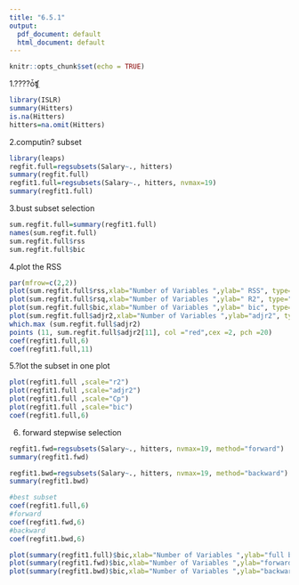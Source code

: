```yaml
---
title: "6.5.1"
output:
  pdf_document: default
  html_document: default
---
```


```r
knitr::opts_chunk$set(echo = TRUE)
```


1.????ȱʧֵ
```r
library(ISLR)
summary(Hitters)
is.na(Hitters)
hitters=na.omit(Hitters)
```

2.computin? subset
```r
library(leaps)
regfit.full=regsubsets(Salary~., hitters)
summary(regfit.full)
regfit1.full=regsubsets(Salary~., hitters, nvmax=19)
summary(regfit1.full)
```

3.bust subset selection
```R
sum.regfit.full=summary(regfit1.full)
names(sum.regfit.full)
sum.regfit.full$rss
sum.regfit.full$bic
```

4.plot the RSS
```r
par(mfrow=c(2,2))
plot(sum.regfit.full$rss,xlab="Number of Variables ",ylab=" RSS", type="l")
plot(sum.regfit.full$rsq,xlab="Number of Variables ",ylab=" R2", type="l")
plot(sum.regfit.full$bic,xlab="Number of Variables ",ylab=" bic", type="l")
plot(sum.regfit.full$adjr2,xlab="Number of Variables ",ylab="adjr2", type="l")
which.max (sum.regfit.full$adjr2)
points (11, sum.regfit.full$adjr2[11], col ="red",cex =2, pch =20)
coef(regfit1.full,6)
coef(regfit1.full,11)
```

5.?lot the subset in one plot
```R
plot(regfit1.full ,scale="r2")
plot(regfit1.full ,scale="adjr2")
plot(regfit1.full ,scale="Cp")
plot(regfit1.full ,scale="bic")
coef(regfit1.full,6)
```

6. forward stepwise selection
```R
regfit1.fwd=regsubsets(Salary~., hitters, nvmax=19, method="forward")
summary(regfit1.fwd)

regfit1.bwd=regsubsets(Salary~., hitters, nvmax=19, method="backward")
summary(regfit1.bwd)

#best subset
coef(regfit1.full,6)
#forward
coef(regfit1.fwd,6)
#backward
coef(regfit1.bwd,6)

plot(summary(regfit1.full)$bic,xlab="Number of Variables ",ylab="full bic", type="l")
plot(summary(regfit1.fwd)$bic,xlab="Number of Variables ",ylab="forward bic", type="l")
plot(summary(regfit1.bwd)$bic,xlab="Number of Variables ",ylab="backward bic", type="l")

```